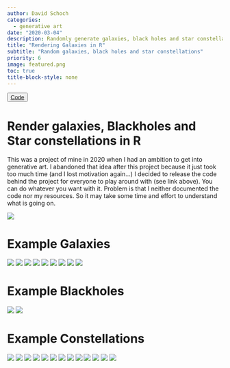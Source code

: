 ```yaml
---
author: David Schoch 
categories:
  - generative art
date: "2020-03-04"
description: Randomly generate galaxies, black holes and star constellations
title: "Rendering Galaxies in R"
subtitle: "Random galaxies, black holes and star constellations"
priority: 6
image: featured.png
toc: true
title-block-style: none
---
```


<button type="button" class="btn btn-outline-success"><a href="https://github.com/schochastics/galaxies">Code</a></button>

# Render galaxies, Blackholes and Star constellations in R

This was a project of mine in 2020 when I had an ambition to get into generative art. 
I abandoned that idea after this project because it just took too much time (and I lost motivation again...)
I decided to release the code behind the project for everyone to play around with (see link above). 
You can do whatever you want with it.
Problem is that I neither documented the code nor my resources. So it may take some time and effort to understand what is going on. 

![](galaxy_spin.gif)

# Example Galaxies

![](galaxies_037.png)
![](galaxies_040.png)
![](galaxies_044.png)
![](galaxies_048.png)
![](galaxies_052.png)
![](galaxies_146.png)
![](galaxies_174.png)
![](galaxies_176.png)
![](galaxies_207.png)

# Example Blackholes

![](blackhole_001.png)
![](blackhole_008.png)

# Example Constellations

![](constellation_001.png)
![](constellation_002.png)
![](constellation_003.png)
![](constellation_005.png)
![](constellation_007.png)
![](constellation_010.png)
![](constellation_012.png)
![](constellation_013.png)
![](constellation_019.png)
![](constellation_028.png)
![](constellation_030.png)
![](constellation_079.png)
![](constellation_081.png)